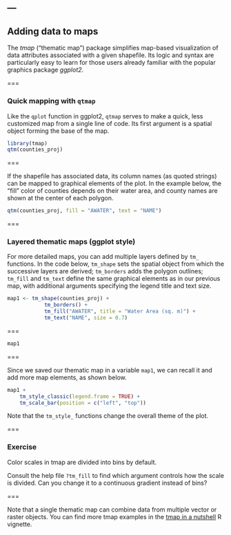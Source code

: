 ---
---

## Adding data to maps

The *tmap* ("thematic map") package simplifies map-based visualization of data attributes associated with a given shapefile. Its logic and syntax are particularly easy to learn for those users already familiar with the popular graphics package *ggplot2*.

===

### Quick mapping with `qtmap`

Like the `qplot` function in ggplot2, `qtmap` serves to make a quick, less customized map from a single line of code. Its first argument is a spatial object forming the base of the map.
```r
library(tmap)
qtm(counties_proj)
```

===

If the shapefile has associated data, its column names (as quoted strings) can be mapped to graphical elements of the plot. In the example below, the "fill" color of counties depends on their water area, and county names are shown at the center of each polygon.
```r
qtm(counties_proj, fill = "AWATER", text = "NAME")
```

===

### Layered thematic maps (ggplot style)

For more detailed maps, you can add multiple layers defined by `tm_` functions. In the code below, `tm_shape` sets the spatial object from which the successive layers are derived; `tm_borders` adds the polygon outlines; `tm_fill` and `tm_text` define the same graphical elements as in our previous map, with additional arguments specifying the legend title and text size.

```r
map1 <- tm_shape(counties_proj) +
            tm_borders() +
            tm_fill("AWATER", title = "Water Area (sq. m)") +
            tm_text("NAME", size = 0.7)
```

===

```r
map1
```

===

Since we saved our thematic map in a variable `map1`, we can recall it and add more map elements, as shown below.

```r
map1 +
    tm_style_classic(legend.frame = TRUE) +
    tm_scale_bar(position = c("left", "top"))
```

Note that the `tm_style_` functions change the overall theme of the plot.

===

### Exercise 

Color scales in tmap are divided into bins by default. 

Consult the help file `?tm_fill` to find which argument controls how the scale is divided. Can you change it to a continuous gradient instead of bins?

===

Note that a single thematic map can combine data from multiple vector or raster objects. You can find more tmap examples in the [tmap in a nutshell](https://cran.r-project.org/web/packages/tmap/vignettes/tmap-nutshell.html) R vignette.
